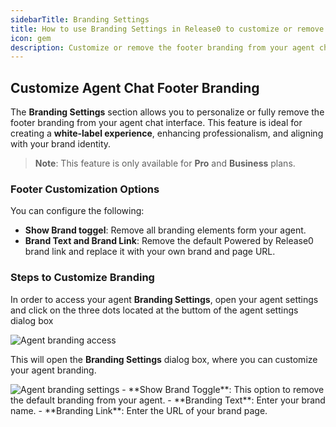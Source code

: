 ```yaml
---
sidebarTitle: Branding Settings
title: How to use Branding Settings in Release0 to customize or remove chatbot agent footer branding
icon: gem
description: Customize or remove the footer branding from your agent chat interface for a white-label experience.
---
```


## Customize Agent Chat Footer Branding

The **Branding Settings** section allows you to personalize or fully remove the footer branding from your agent chat interface. This feature is ideal for creating a **white-label experience**, enhancing professionalism, and aligning with your brand identity.

> **Note**: This feature is only available for **Pro** and **Business** plans.

### Footer Customization Options

You can configure the following:


- **Show Brand toggel**: Remove all branding elements form your agent.
- **Brand Text and Brand Link**: Remove the default Powered by Release0 brand link and replace it with your own brand and page URL.

### Steps to Customize Branding

In order to access your agent **Branding Settings**, open your agent settings and click on the three dots located at the buttom of the agent settings dialog box


<Frame style={{ maxWidth: '600px' }}>
  <img src="/images/agent-settings/agent-access-brand-settings.png" alt="Agent branding access" />
</Frame>

This will open the **Branding Settings** dialog box, where you can customize your agent branding.
<Frame style={{ maxWidth: '400px' }}>
  <img src="/images/agent-settings/agent-brand-settings.png" alt="Agent branding settings" />
</Frame>
- **Show Brand Toggle**: This option to remove the default branding from your agent.
- **Branding Text**: Enter your brand name.
- **Branding Link**: Enter the URL of your brand page.


